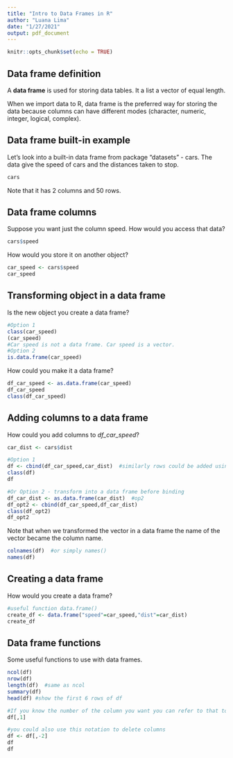 ```yaml
---
title: "Intro to Data Frames in R"
author: "Luana Lima"
date: "1/27/2021"
output: pdf_document
---
```


```r
knitr::opts_chunk$set(echo = TRUE)
```

## Data frame definition

A **data frame** is used for storing data tables. It a list a vector of equal length. 

When we import data to R, data frame is the preferred way for storing the data because columns can have different modes (character, numeric, integer, logical, complex).


## Data frame built-in example

Let's look into a built-in data frame from package "datasets" - cars. The data give the speed of cars and the distances taken to stop.

```r
cars
```

Note that it has 2 columns and 50 rows.

## Data frame columns

Suppose you want just the column speed. How would you access that data? 

```r
cars$speed
```

How would you store it on another object?

```r
car_speed <- cars$speed
car_speed
```


## Transforming object in a data frame

Is the new object you create a data frame?
```r
#Option 1
class(car_speed)
(car_speed)
#Car speed is not a data frame. Car speed is a vector.
#Option 2
is.data.frame(car_speed)
```

How could you make it a data frame?

```r
df_car_speed <- as.data.frame(car_speed)
df_car_speed
class(df_car_speed)
```

## Adding columns to a data frame

How could you add columns to *df_car_speed*?

```r
car_dist <- cars$dist

#Option 1
df <- cbind(df_car_speed,car_dist)  #similarly rows could be added using rbind()
class(df)
df

#Or Option 2 - transform into a data frame before binding
df_car_dist <- as.data.frame(car_dist)  #op2
df_opt2 <- cbind(df_car_speed,df_car_dist)
class(df_opt2)
df_opt2

```

Note that when we transformed the vector in a data frame the name of the vector became the column name.

```r
colnames(df)  #or simply names()
names(df)
```

## Creating a data frame

How would you create a data frame?

```r
#useful function data.frame()
create_df <- data.frame("speed"=car_speed,"dist"=car_dist)
create_df
```


## Data frame functions

Some useful functions to use with data frames.

```r
ncol(df)  
nrow(df)  
length(df)  #same as ncol
summary(df)
head(df) #show the first 6 rows of df

#If you know the number of the column you want you can refer to that to access column
df[,1]

#you could also use this notation to delete columns
df <- df[,-2]
df
df
```